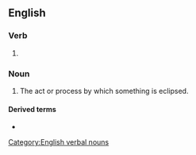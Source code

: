 ==English==

===Verb===
{{head|en|verb form}}

# {{present participle of|en|eclipse|nocat=1}}

===Noun===
{{en-noun}}

# The act or process by which something is eclipsed.

====Derived terms====
* {{l|en|eclipsing binary}}

[[Category:English verbal nouns]]